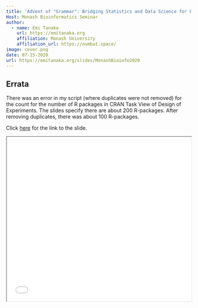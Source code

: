 ```yaml
---
title: 'Advent of "Grammar": Bridging Statistics and Data Science for Experimental Design'
Host: Monash Bioinformatics Seminar
author:
  - name: Emi Tanaka
    url: https://emitanaka.org
    affiliation: Monash University
    affiliation_url: https://numbat.space/
image: cover.png
date: 07-15-2020
url: https://emitanaka.org/slides/MonashBioinfo2020
---
```


::: callout-warning

## Errata

There was an error in my script (where duplicates were not removed) for the count for the number of R packages in CRAN Task View of Design of Experiments. The slides specify there are about 200 R-packages. After removing duplicates, there was about 100 R-packages. 

:::

Click [here](`r rmarkdown::metadata$url`) for the link to the slide. 

<iframe src="`r rmarkdown::metadata$url`#2" width="100%" height="450px"></iframe>
